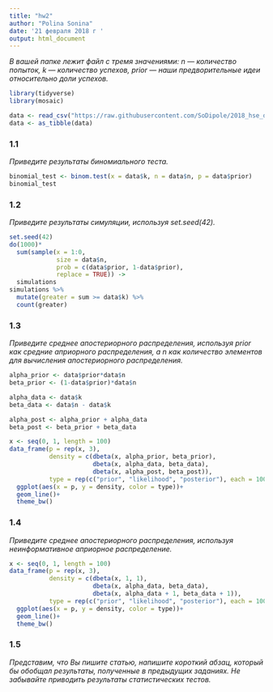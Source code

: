 ```yaml
---
title: "hw2"
author: "Polina Sonina"
date: '21 февраля 2018 г '
output: html_document
---
```


_В вашей папке лежит файл с тремя значениями: n — количество попыток, k — количество успехов, prior — наши предворительные идеи относительно доли успехов._
```r
library(tidyverse)
library(mosaic)

data <- read_csv("https://raw.githubusercontent.com/SoDipole/2018_hse_data_analysis/master/hw3_binominal/hw3_binomial.csv")
data <- as_tibble(data)
```

### 1.1
_Приведите результаты биномиального теста._
```r
binomial_test <- binom.test(x = data$k, n = data$n, p = data$prior)
binomial_test
```

### 1.2
_Приведите результаты симуляции, используя set.seed(42)._
```r
set.seed(42)
do(1000)*
  sum(sample(x = 1:0, 
             size = data$n, 
             prob = c(data$prior, 1-data$prior), 
             replace = TRUE)) ->
  simulations
simulations %>% 
  mutate(greater = sum >= data$k) %>% 
  count(greater)
```

### 1.3
_Приведите среднее апостериорного распределения, используя prior как средние априорного распределения, а n как количество элементов для вычисления апостериорного распределения._
```r
alpha_prior <- data$prior*data$n
beta_prior <- (1-data$prior)*data$n

alpha_data <- data$k
beta_data <- data$n - data$k

alpha_post <- alpha_prior + alpha_data
beta_post <- beta_prior + beta_data

x <- seq(0, 1, length = 100)
data_frame(p = rep(x, 3),
           density = c(dbeta(x, alpha_prior, beta_prior),
                       dbeta(x, alpha_data, beta_data),
                       dbeta(x, alpha_post, beta_post)),
           type = rep(c("prior", "likelihood", "posterior"), each = 100))%>% 
  ggplot(aes(x = p, y = density, color = type))+
  geom_line()+
  theme_bw()
```

### 1.4
_Приведите среднее апостериорного распределения, используя неинформативное априорное распределение._
```r
x <- seq(0, 1, length = 100)
data_frame(p = rep(x, 3),
           density = c(dbeta(x, 1, 1),
                       dbeta(x, alpha_data, beta_data),
                       dbeta(x, alpha_data + 1, beta_data + 1)),
           type = rep(c("prior", "likelihood", "posterior"), each = 100))%>% 
  ggplot(aes(x = p, y = density, color = type))+
  geom_line()+
  theme_bw()
```

### 1.5
_Представим, что Вы пишите статью, напишите короткий абзац, который бы обобщал результаты, полученные в предыдущих заданиях. Не забывайте приводить результаты статистических тестов._
```r

```




